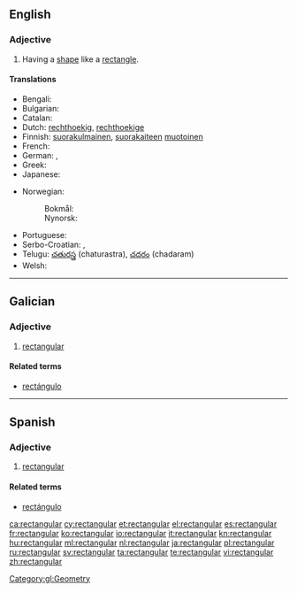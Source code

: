 ==English==

===Adjective===
{{head|en|adjective}}

# Having a [[shape]] like a [[rectangle]].

====Translations====
{{trans-top|having a shape like a rectangle}}
* Bengali: {{t-|bn|আয়তক্ষেত্রাকৃতি}}
* Bulgarian: {{t-|bg|правоъгълен|m|tr=pravoǎ̀gǎlen|sc=Cyrl}}
* Catalan: {{t|ca|rectangular}}
* Dutch: [[rechthoekig]], [[rechthoekige]]
* Finnish: [[suorakulmainen]], [[suorakaide|suorakaiteen]] [[muotoinen]]
* French: {{t+|fr|rectangulaire}}
* German: {{t+|de|rechteckig}}, {{t+|de|rechtwinklig}}
* Greek: {{t|el|ορθογώνιος|sc=Grek}}
* Japanese: {{t-|ja|直角の|tr=chokkaku no|sc=Jpan}}
{{trans-mid}}
* Norwegian:
*: Bokmål: {{t-|nb|rektangulær}}
*: Nynorsk: {{t-|nn|rektangulær}}
* Portuguese: {{t+|pt|retangular|m|f}}
* Serbo-Croatian: {{t-|sh|u obliku pravougaonika}}, {{t-|sh|pravougaoni}}
* Telugu: [[చతురస్త్ర]] (chaturastra), [[చదరం]] (chadaram)
* Welsh: {{t-|cy|cyfongl}}
{{trans-bottom}}

----

==Galician==

===Adjective===
{{gl-adj|f=rectangular|pl=rectangulares}}

# [[#English|rectangular]]

====Related terms====
* [[rectángulo]]

[[Category:gl:Geometry]]

----

==Spanish==

===Adjective===
{{es-adj|pl=rectangulares}}

# [[#English|rectangular]]

====Related terms====
* [[rectángulo]]

[[ca:rectangular]]
[[cy:rectangular]]
[[et:rectangular]]
[[el:rectangular]]
[[es:rectangular]]
[[fr:rectangular]]
[[ko:rectangular]]
[[io:rectangular]]
[[it:rectangular]]
[[kn:rectangular]]
[[hu:rectangular]]
[[ml:rectangular]]
[[nl:rectangular]]
[[ja:rectangular]]
[[pl:rectangular]]
[[ru:rectangular]]
[[sv:rectangular]]
[[ta:rectangular]]
[[te:rectangular]]
[[vi:rectangular]]
[[zh:rectangular]]